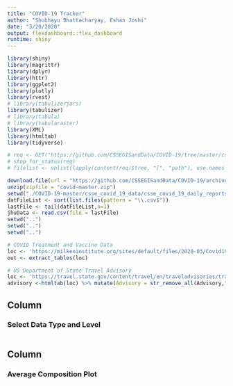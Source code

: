 ```yaml
---
title: "COVID-19 Tracker"
author: "Shubhayu Bhattacharyay, Eshan Joshi"
date: "3/20/2020"
output: flexdashboard::flex_dashboard
runtime: shiny
---
```


```r

library(shiny)
library(magrittr)
library(dplyr)
library(httr)
library(ggplot2)
library(plotly)
library(rvest)
# library(tabulizerjars)
library(tabulizer)
# library(tabula)
# library(tabularaster)
library(XML)
library(htmltab)
library(tidyverse)

# req <- GET("https://github.com/CSSEGISandData/COVID-19/tree/master/csse_covid_19_data/csse_covid_19_daily_reports")
# stop_for_status(req)
# filelist <- unlist(lapply(content(req)$tree, "[", "path"), use.names = F)

download.file(url = "https://github.com/CSSEGISandData/COVID-19/archive/master.zip", destfile = "covid-master.zip")
unzip(zipfile = "covid-master.zip")
setwd("./COVID-19-master/csse_covid_19_data/csse_covid_19_daily_reports")
datFileList <- sort(list.files(pattern = "\\.csv$"))
lastFile <- tail(datFileList,n=1)
jhuData <- read.csv(file = lastFile)
setwd("..")
setwd("..")
setwd("..")

# COVID Treatment and Vaccine Data
loc <- 'https://milkeninstitute.org/sites/default/files/2020-03/Covid19%20Tracker_WEB.pdf'
out <- extract_tables(loc)

# US Department of State Travel Advisory
loc <- 'https://travel.state.gov/content/travel/en/traveladvisories/traveladvisories.html/'
advisory <-htmltab(loc) %>% mutate(Advisory = str_remove_all(Advisory," Travel Advisory")) %>% rename(Country.Region = Advisory)
```

Column {.sidebar}
-----------------------------------------------------------------------

### Select Data Type and Level

```r

```

Column
-----------------------------------------------------------------------

### Average Composition Plot

```r

```
